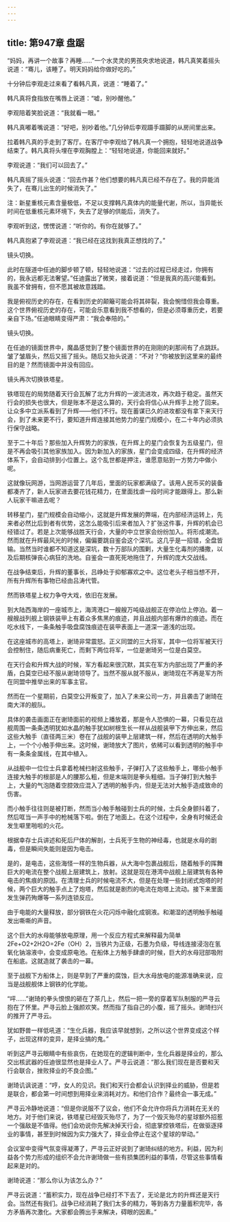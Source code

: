 ```yaml
---
---
---
```

title: 第947章 盘踞
---



“妈妈，再讲一个故事？再睡……”一个水灵灵的男孩央求地说道，韩凡真笑着摇头说道：“骞儿，该睡了。明天妈妈给你做好吃的。”

十分钟后李观走过来看了看韩凡真，说道：“睡着了。”

韩凡真将食指放在嘴唇上说道：“嘘，别吵醒他。”

李观陪着笑脸说道：“我就看一眼。”

韩凡真嘟着嘴说道：“好吧，别吵着他。”几分钟后李观蹑手蹑脚的从房间里出来。

拉着韩凡真的手走到了客厅。在客厅中李观给了韩凡真一个拥抱，轻轻地说道战争结束了。韩凡真将头埋在李观胸膛上：“轻轻地说道，你能回来就好。”

李观说道：“我们可以回去了。”

韩凡真摇了摇头说道：“回去作甚？他们想要的韩凡真已经不存在了。我的异能消失了，在骞儿出生的时候消失了。”

注：新星重核元素含量极低，不足以支撑韩凡真体内的能量代谢，所以，当异能长时间在低重核元素环境下，失去了足够的供能后，消失了。

李观听到这，愣愣说道：“听你的。有你在就够了。”

韩凡真抱紧了李观说道：“我已经在这找到我真正想找的了。”

镜头切换。

此时在隧道中任迪的脚步顿了顿，轻轻地说道：“过去的过程已经走过，你拥有的，我永远都无法奢望。”任迪露出了微笑，接着说道：“但是我真的高兴能看到。我虽不曾拥有，但不愿其被故意践踏。

我是俯视历史的存在，在看到历史的颠簸可能会将其碎裂，我会惋惜但我会尊重。这个世界俯视历史的存在，可能会乐意看到我不想看的，但是必须尊重历史，若要亲自下场。”任迪眼睛变得严肃：“我会奉陪的。”

镜头切换。

在任迪的镜面世界中，魔晶感觉到了整个镜面世界的在刚刚的刹那间有了点跳跃。皱了皱眉头，然后又摇了摇头。随后又抬头说道：“不对？”你被放到这里来的最终目的是？然而镜面中并没有回应。

镜头再次切换铁塔星。

铁塔现在的局势随着天行会瓦解了北方升辉的一波流进攻，再次趋于稳定。虽然天行会的损失也很大，但是账本不是这么算的，天行会将信心从升辉手上抢了回来。让众多中立派系看到了升辉——他们不行。现在蓄谋已久的进攻都没有拿下来天行会，到了未来更不行，要知道升辉连接其他势力的星门规模小，在二十年内必须执行保守战略。

至于二十年后？那些加入升辉势力的家族，在升辉上的星门会恢复为五级星门，但是不再会吸引其他家族加入。因为新加入的家族，星门会变成四级，在升辉的经济体系下，会自动排到小位置上。这个乱世都是押注，谁愿意贴到一方势力中做小呢。

这就像玩网游，当网游运营了几年后，里面的玩家都满级了。该用人民币买的装备都凑齐了，新人玩家进去要花钱花精力，在里面找虐一段时间才能跟得上。那么新人玩家干嘛进去呢？

转移星门，星门规模会自动缩小，这就是升辉发展的弊端，在内部经济运转上，先来者必然比后到者有优势，这怎么能吸引后来者加入？扩张这件事，升辉的机会已经错过了。若是上次能够战胜天行会，大量的中立世家会纷纷加入。将形成潮流。然而就在升辉最风光的时候，偏偏要跳自鉴会这个深坑。这几乎是一招错，全盘皆输。当然当时谁都不知道这是深坑，数十万部队的围剿，大量生化毒剂的播撒，以及后期核弹丧心病狂的洗地。自鉴会一直死死地拖住了，升辉的庞大交战线。

在战争结束后，升辉的董事长，吕峥处于抑郁寡欢之中。这位老头子相当想不开，所有升辉所有事物已经由吕涛代管。

然而铁塔星上权力争夺大戏，依旧在发展。

到大陆西海岸的一座城市上，海湾港口一艘艘万吨级战舰正在停泊位上停泊。着一艘艘战列舰上钢铁装甲上有着众多焦黑的痕迹，并且战舰内部有爆炸的痕迹。而在吃水线下，一条条触手吸盘腐蚀痕迹在装甲表面上一道深一道浅的出现。

在这座城市的高塔上，谢琦非常震怒。正义同盟的三大将军，其中一位将军被天行会控制住，随后病重死亡，而剩下两位将军，一位是谢琦另一位是白莫空。

在天行会和升辉大战的时候，军方看起来很沉默，其实在军方内部出现了严重的矛盾，白莫空已经不服从谢琦领导了。当然不服从就不服从，谢琦现在不再是军方所在同盟中推举出来的军事主官。

然而在一个星期前，白莫空公开叛变了，加入了未来公司一方，并且袭击了谢琦在南大洋的舰队。

具体的袭击画面正在谢琦面前的视频上播放着，那是令人恐惧的一幕，只看见在战舰周围一条条透明犹如水晶的触手犹如树根生长一样从战舰装甲下方伸出来，然后这些大触手（直径两三米）卷在了战舰的装甲上层建筑一样，然后在透明的大触手上，一个个小触手伸出来。这时候，谢琦放大了图片，依稀可以看到透明的触手中有一条条金属线，在其中植入。

从战舰中一位位士兵拿着枪械扫射这些触手，子弹打入了这些触手上，哪些小触手连接大触手的根部是人的腰那么粗，但是末端则是拳头粗细。当子弹打到大触手上，大量的气泡随着空腔效应混入了透明的触手内，但是无法对大触手造成致命的伤害。

而小触手往往则是被打断，然而当小触手触碰到士兵的时候，士兵全身颤抖着了，然后哐当一声手中的枪械落下啦。倒在了地面上。在这个过程中，全身有时候还会发生噼里啪啦的火花。

根据幸存士兵讲述和死后尸体的解剖，士兵死于生物的神经毒，也就是水母的剧毒，但是瞬间失能则是因为电击。

是的，是电击，这些海怪一样的生物兵器，从大海中包裹战舰后，随着触手的挥舞巨大的电流在整个战舰上层建筑上，放射。这就是现在港湾中战舰上层建筑有各种电击的焦痕的原因。在清理士兵的时候电流不大，但是在处理一些封闭式炮塔的时候，两个巨大的触手点上了炮塔，然后就是剧烈的电流在炮塔上流动。接下来里面发生弹药殉爆等一系列连锁反应。

由于电能的大量释放，部分钢铁在火花闪烁中融化成钢液。和潮湿的透明触手触碰发出嘶嘶的声音。

这个巨大的水母能够放电原理，用一个反应方程式来解释最为简单2Fe+O2+2H2O=2Fe（OH）2，当铁片为正级，石墨为负级，导线连接浸泡在氢氧化钠溶液中，会变成原电池。在船体上方触手肆虐的时候，巨大的水母冠部吸附在船底。这就造就了袭击的一幕。

至于战舰下方船体上，则是早到了严重的腐蚀，巨大水母放电的能源准确来说，应当是战舰舰体上钢铁的化学能。

“呯……”谢琦的拳头恨恨的砸在了茶几上，然后一把一旁的穿着军队制服的严寻云抱在了怀里。严寻云脸上强颜欢笑。然而指了指自己的小腹，摇了摇头。谢琦扫兴的推开了严寻云。

犹如野兽一样低吼道：“生化兵器，我应该早就想到，之所以这个世界变成这个样子，出现这样的变异，是择业搞的鬼。”

听到这严寻云眼睛中有些哀伤，在她现在的逻辑判断中，生化兵器是择业的，那么交出核武器的任迪很显然也是择业人了。严寻云说道：“那么我们现在是否要和天行会联合，挫败择业的不良企图。”

谢琦讥讽说道：“哼，女人的见识。我们和天行会都会认识到择业的威胁，但是若是联合，都会第一时间想到用择业来消耗对方。和他们合作？最终会一事无成。”

严寻云冷静地说道：“但是你说服不了议会，他们不会允许你将兵力消耗在无关的地方。对于他们来说，铁塔星已经毁灭殆尽了，为了一个毁灭殆尽的星球额外招惹一个强敌是不值得。他们会劝说你先解决掉天行会，彻底掌控铁塔后，在做驱逐择业的事情，甚至到时候因为实力强大了，择业会停止在这个星球的举动。”

会议室中变得气氛变得凝滞了，严寻云正好说到了谢琦纠结的地方。利益，因为利益各个势力形成的组织不会允许谢琦做一些有损集团利益的事情，尽管这些事情看起来是对的。

谢琦说道：“那么你认为该怎么办？”

严寻云说道：“蓄积实力，现在战争已经打不下去了，无论是北方的升辉还是天行会。当然还有我们。战争已经消耗了我们太多的精力，等到各方力量蓄积完毕，各方矛盾再次激化。大家都会腾出手来解决，碍眼的因素。”